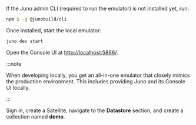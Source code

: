 If the Juno admin CLI (required to run the emulator) is not installed yet, run:

```bash
npm i -g @junobuild/cli
```

Once installed, start the local emulator:

```bash
juno dev start
```

Open the Console UI at [http://localhost:5866/](http://localhost:5866/).

:::note

When developing locally, you get an all-in-one emulator that closely mimics the production environment.
This includes providing Juno and its Console UI locally.

:::

Sign in, create a Satellite, navigate to the **Datastore** section, and create a collection named **demo**.
